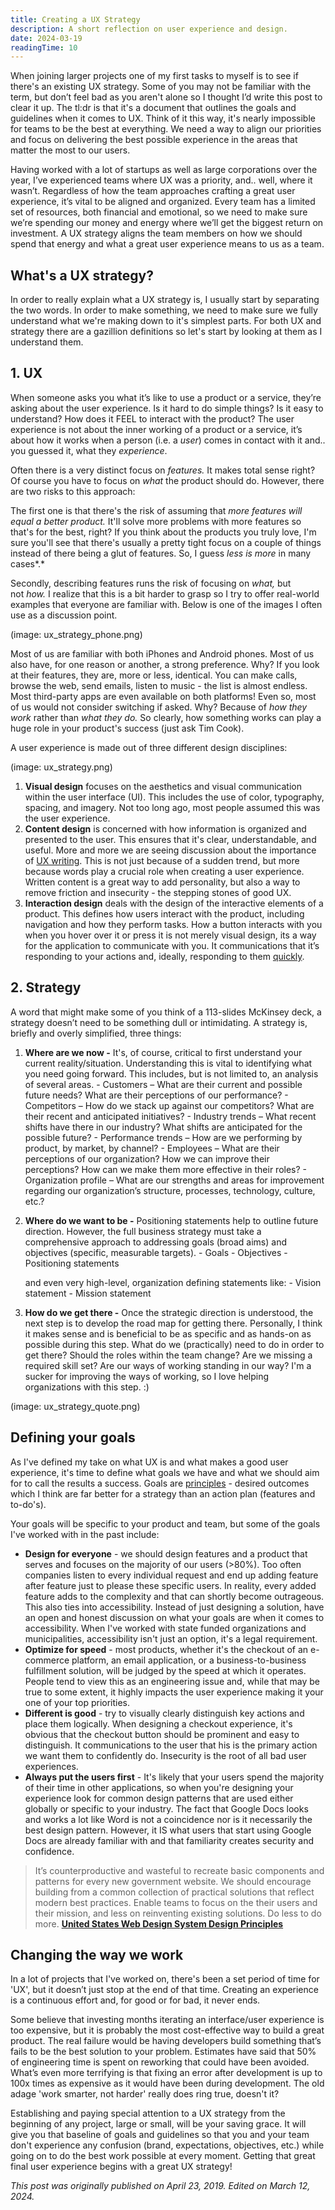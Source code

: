 ```yaml
---
title: Creating a UX Strategy
description: A short reflection on user experience and design.
date: 2024-03-19
readingTime: 10
---
```


When joining larger projects one of my first tasks to myself is to see if there's an existing UX strategy. Some of you may not be familiar with the term, but don’t feel bad as you aren't alone so I thought I’d write this post to clear it up. The tl:dr is that it's a document that outlines the goals and guidelines when it comes to UX. Think of it this way, it's nearly impossible for teams to be the best at everything. We need a way to align our priorities and focus on delivering the best possible experience in the areas that matter the most to our users.

Having worked with a lot of startups as well as large corporations over the year, I’ve experienced teams where UX was a priority, and.. well, where it wasn’t. Regardless of how the team approaches crafting a great user experience, it’s vital to be aligned and organized. Every team has a limited set of resources, both financial and emotional, so we need to make sure we’re spending our money and energy where we’ll get the biggest return on investment. A UX strategy aligns the team members on how we should spend that energy and what a great user experience means to us as a team.

## What's a UX strategy?

In order to really explain what a UX strategy is, I usually start by separating the two words. In order to make something, we need to make sure we fully understand what we're making down to it's simplest parts. For both UX and strategy there are a gazillion definitions so let's start by looking at them as I understand them.

## 1. UX

When someone asks you what it’s like to use a product or a service, they’re asking about the user experience. Is it hard to do simple things? Is it easy to understand? How does it FEEL to interact with the product? The user experience is not about the inner working of a product or a service, it’s about how it works when a person (i.e. a *user*) comes in contact with it and.. you guessed it, what they *experience*.

Often there is a very distinct focus on *features.* It makes total sense right? Of course you have to focus on *what* the product should do. However, there are two risks to this approach: 

The first one is that there's the risk of assuming that *more features will equal a better product.* It'll solve more problems with more features so that's for the best, right? If you think about the products you truly love, I'm sure you'll see that there's usually a pretty tight focus on a couple of things instead of there being a glut of features. So, I guess *less is more* in many cases*.*

Secondly, describing features runs the risk of focusing on *what,* but not *how.* I realize that this is a bit harder to grasp so I try to offer real-world examples that everyone are familiar with. Below is one of the images I often use as a discussion point.

(image: ux_strategy_phone.png)

Most of us are familiar with both iPhones and Android phones. Most of us also have, for one reason or another, a strong preference. Why? If you look at their features, they are, more or less, identical. You can make calls, browse the web, send emails, listen to music - the list is almost endless. Most third-party apps are even available on both platforms! Even so, most of us would not consider switching if asked. Why? Because of *how they work* rather than *what they do.* So clearly, how something works can play a huge role in your product's success (just ask Tim Cook).

A user experience is made out of three different design disciplines:

(image: ux_strategy.png)

1. **Visual design** focuses on the aesthetics and visual communication within the user interface (UI). This includes the use of color, typography, spacing, and imagery. Not too long ago, most people assumed this was the user experience. 
2. **Content design** is concerned with how information is organized and presented to the user. This ensures that it's clear, understandable, and useful. More and more we are seeing discussion about the importance of [UX writing](https://www.antonsten.com/uxwriter/). This is not just because of a sudden trend, but more because words play a crucial role when creating a user experience. Written content is a great way to add personality, but also a way to remove friction and insecurity - the stepping stones of good UX.
3. **Interaction design** deals with the design of the interactive elements of a product. This defines how users interact with the product, including navigation and how they perform tasks. How a button interacts with you when you hover over it or press it is not merely visual design, its a way for the application to communicate with you. It communications that it’s responding to your actions and, ideally, responding to them [quickly](https://www.antonsten.com/waiting/).

## 2. Strategy

A word that might make some of you think of a 113-slides McKinsey deck, a strategy doesn’t need  to be something dull or intimidating. A strategy is, briefly and overly simplified, three things:

1. **Where are we now -** It's, of course, critical to first understand your current reality/situation. Understanding this is vital to identifying what you need going forward. This includes, but is not limited to, an analysis of several areas.
       - Customers – What are their current and possible future needs? What are their perceptions of our performance?
       - Competitors – How do we stack up against our competitors? What are their recent and anticipated initiatives?
       - Industry trends – What recent shifts have there in our industry? What shifts are anticipated for the possible future?
       - Performance trends – How are we performing by product, by market, by channel?
       - Employees – What are their perceptions of our organization? How we can improve their perceptions? How can we make them more effective in their roles?
       - Organization profile – What are our strengths and areas for improvement regarding our organization’s structure, processes, technology, culture, etc.?
      
3. **Where do we want to be -** Positioning statements help to outline future direction. However, the full business strategy must take a comprehensive approach to addressing goals (broad aims) and objectives (specific, measurable targets).
       - Goals
       - Objectives
       - Positioning statements

   and even very high-level, organization defining statements like:
       - Vision statement
       - Mission statement
 
5. **How do we get there -** Once the strategic direction is understood, the next step is to develop the road map for getting there. Personally, I think it makes sense and is beneficial to be as specific and as hands-on as possible during this step. What do we (practically) need to do in order to get there? Should the roles within the team change? Are we missing a required skill set? Are our ways of working standing in our way? I'm a sucker for improving the ways of working, so I love helping organizations with this step. :)

(image: ux_strategy_quote.png)

## Defining your goals

As I've defined my take on what UX is and what makes a good user experience, it's time to define what goals we have and what we should aim for to call the results a success. Goals are [principles](https://www.antonsten.com/writing/the-power-of-product-principles) - desired outcomes which I think are far better for a strategy than an action plan (features and to-do's).

Your goals will be specific to your product and team, but some of the goals I've worked with in the past include:

- **Design for everyone** - we should design features and a product that serves and focuses on the majority of our users (>80%). Too often companies listen to every individual request and end up adding feature after feature just to please these specific users. In reality, every added feature adds to the complexity and that can shortly become outrageous. This also ties into accessibility. Instead of just designing a solution, have an open and honest discussion on what your goals are when it comes to accessibility. When I've worked with state funded organizations and municipalities, accessibility isn't just an option, it's a legal requirement.
- **Optimize for speed** - most products, whether it's the checkout of an e-commerce platform, an email application, or a business-to-business fulfillment solution, will be judged by the speed at which it operates. People tend to view this as an engineering issue and, while that may be true to some extent, it highly impacts the user experience making it your one of your top priorities.
- **Different is good** - try to visually clearly distinguish key actions and place them logically. When designing a checkout experience, it's obvious that the checkout button should be prominent and easy to distinguish. It communications to the user that his is the primary action we want them to confidently do. Insecurity is the root of all bad user experiences.
- **Always put the users first** - It's likely that your users spend the majority of their time in other applications, so when you're designing your experience look for common design patterns that are used either globally or specific to your industry. The fact that Google Docs looks and works a lot like Word is not a coincidence nor is it necessarily the best design pattern. However, it IS what users that start using Google Docs are already familiar with and that familiarity creates security and confidence.

>It’s counterproductive and wasteful to recreate basic components and patterns for every new government website. We should encourage building from a common collection of practical solutions that reflect modern best practices. Enable teams to focus on the their users and their mission, and less on reinventing existing solutions. Do less to do more. **[United States Web Design System Design Principles](https://v2.designsystem.digital.gov/about/design-principles/)**

## Changing the way we work

In a lot of projects that I've worked on, there's been a set period of time for 'UX', but it doesn’t just stop at the end of that time. Creating an experience is a continuous effort and, for good or for bad, it never ends. 

Some believe that investing months iterating an interface/user experience is too expensive, but it is probably the most cost-effective way to build a great product. The real failure would be having developers build something that’s fails to be the best solution to your problem. Estimates have said that 50% of engineering time is spent on reworking that could have been avoided. What’s even more terrifying is that fixing an error after development is up to 100x times as expensive as it would have been during development. The old adage 'work smarter, not harder' really does ring true, doesn't it?

Establishing and paying special attention to a UX strategy from the beginning of any project, large or small, will be your saving grace. It will give you that baseline of goals and guidelines so that you and your team don't experience any confusion (brand, expectations, objectives, etc.) while going on to do the best work possible at every moment. Getting that great final user experience begins with a great UX strategy!

*This post was originally published on April 23, 2019. Edited on March 12, 2024.*
